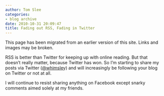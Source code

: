 ```yaml
---
author: Tom Slee
categories:
- blog archive
date: 2010-10-31 20:09:47
title: Fading out RSS, Fading in Twitter
---
```


::: {.callout-note}

This page has been migrated from an earlier version of this site. 
Links and images may be broken.

:::



				

RSS is better than Twitter for keeping up with online reading. But that doesn't really matter, because Twitter has won. So I'm starting to share my posts via Twitter ([@whimsle](http://twitter.com/#!/whimsley)y) and will increasingly be following your blog on Twitter or not at all.




I will continue to resist sharing anything on Facebook except snarky comments aimed solely at my friends.


		
